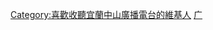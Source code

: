 {{Userbox
  |id=<span style="color: RED;">hit</span><span style="color: Blue;">FM</span><br>97.1
  |id-c=#FFFFFF
  |info=这个用户喜歡收聽'''[[HitFM聯播網|宜蘭中山廣播電台]]'''。
  |info-c=#E6E6FA
  |info-s=10
  |border-s=1
  |border-c=#E6E6FA
}} <includeonly>[[Category:喜歡收聽宜蘭中山廣播電台的維基人]]</includeonly><noinclude>
[[Category:媒體用戶框模板|广]]
</noinclude>
